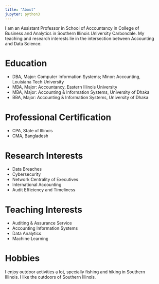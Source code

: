 ```yaml
---
title: "About"
jupyter: python3
---
```


I am an Assistant Professor in School of Accountancy in College of Business and Analytics in Southern Illinois University Carbondale. My teaching and research interests lie in the intersection between Accounting and Data Science. 

# Education 

* DBA, Major: Computer Information Systems; Minor: Accounting, Louisiana Tech University
* MBA, Major: Accountancy, Eastern Illinois University
* MBA, Major: Accounting & Information Systems, University of Dhaka 
* BBA, Major: Accounting & Information Systems, University of Dhaka

# Professional Certification

* CPA, State of Illinois 
* CMA, Bangladesh 

# Research Interests 

* Data Breaches
* Cybersecurity
* Network Centrality of Executives
* International Accounting
* Audit Efficiency and Timeliness


# Teaching Interests 

* Auditing & Assurance Service 
* Accounting Information Systems 
* Data Analytics 
* Machine Learning 


# Hobbies 

I enjoy outdoor activities a lot, specially fishing and hiking in Southern Illinois. I like the outdoors of Southern Illinois. 